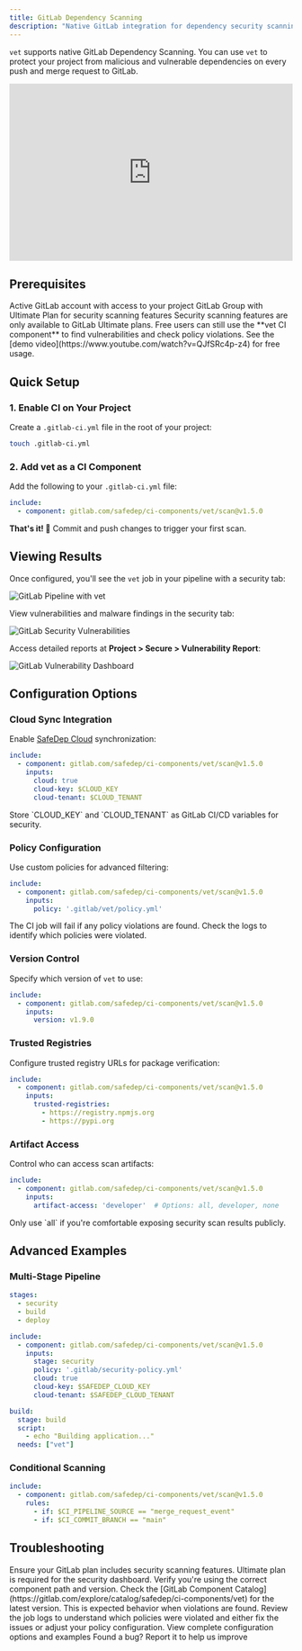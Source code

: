 ```yaml
---
title: GitLab Dependency Scanning
description: "Native GitLab integration for dependency security scanning with vet"
---
```


`vet` supports native GitLab Dependency Scanning. You can use `vet` to protect your project from malicious and vulnerable dependencies on every push and merge request to GitLab.

<iframe 
  width="100%" 
  height="315" 
  src="https://www.youtube.com/embed/3FwcVVR9-1c?si=EyqimClJRLCFftnB" 
  title="GitLab Dependency Scanning with vet" 
  frameBorder="0" 
  allow="accelerometer; autoplay; clipboard-write; encrypted-media; gyroscope; picture-in-picture; fullscreen" 
  allowFullScreen
></iframe>

## Prerequisites

<CardGroup cols={2}>
  <Card title="GitLab Account" icon="gitlab">
    Active GitLab account with access to your project
  </Card>
  <Card title="Ultimate Plan" icon="crown">
    GitLab Group with Ultimate Plan for security scanning features
  </Card>
</CardGroup>

<Info>
Security scanning features are only available to GitLab Ultimate plans. Free users can still use the **vet CI component** to find vulnerabilities and check policy violations. See the [demo video](https://www.youtube.com/watch?v=QJfSRc4p-z4) for free usage.
</Info>

## Quick Setup

### 1. Enable CI on Your Project

Create a `.gitlab-ci.yml` file in the root of your project:

```bash
touch .gitlab-ci.yml
```

### 2. Add vet as a CI Component

Add the following to your `.gitlab-ci.yml` file:

```yaml
include:
  - component: gitlab.com/safedep/ci-components/vet/scan@v1.5.0
```

**That's it! 🚀** Commit and push changes to trigger your first scan.

## Viewing Results

Once configured, you'll see the `vet` job in your pipeline with a security tab:

<img src="/images/gitlab/pipeline.png" alt="GitLab Pipeline with vet" />

View vulnerabilities and malware findings in the security tab:

<img src="/images/gitlab/vuls.png" alt="GitLab Security Vulnerabilities" />

Access detailed reports at **Project > Secure > Vulnerability Report**:

<img src="/images/gitlab/dashboard.png" alt="GitLab Vulnerability Dashboard" />

## Configuration Options

### Cloud Sync Integration

Enable [SafeDep Cloud](/cloud/quickstart) synchronization:

```yaml
include:
  - component: gitlab.com/safedep/ci-components/vet/scan@v1.5.0
    inputs:
      cloud: true
      cloud-key: $CLOUD_KEY
      cloud-tenant: $CLOUD_TENANT
```

<Warning>
Store `CLOUD_KEY` and `CLOUD_TENANT` as GitLab CI/CD variables for security.
</Warning>

### Policy Configuration

Use custom policies for advanced filtering:

```yaml
include:
  - component: gitlab.com/safedep/ci-components/vet/scan@v1.5.0
    inputs:
      policy: '.gitlab/vet/policy.yml'
```

The CI job will fail if any policy violations are found. Check the logs to identify which policies were violated.

### Version Control

Specify which version of `vet` to use:

```yaml
include:
  - component: gitlab.com/safedep/ci-components/vet/scan@v1.5.0
    inputs:
      version: v1.9.0
```

### Trusted Registries

Configure trusted registry URLs for package verification:

```yaml
include:
  - component: gitlab.com/safedep/ci-components/vet/scan@v1.5.0
    inputs:
      trusted-registries:
        - https://registry.npmjs.org
        - https://pypi.org
```

### Artifact Access

Control who can access scan artifacts:

```yaml
include:
  - component: gitlab.com/safedep/ci-components/vet/scan@v1.5.0
    inputs:
      artifact-access: 'developer'  # Options: all, developer, none
```

<Warning>
Only use `all` if you're comfortable exposing security scan results publicly.
</Warning>

## Advanced Examples

### Multi-Stage Pipeline

```yaml
stages:
  - security
  - build
  - deploy

include:
  - component: gitlab.com/safedep/ci-components/vet/scan@v1.5.0
    inputs:
      stage: security
      policy: '.gitlab/security-policy.yml'
      cloud: true
      cloud-key: $SAFEDEP_CLOUD_KEY
      cloud-tenant: $SAFEDEP_CLOUD_TENANT

build:
  stage: build
  script:
    - echo "Building application..."
  needs: ["vet"]
```

### Conditional Scanning

```yaml
include:
  - component: gitlab.com/safedep/ci-components/vet/scan@v1.5.0
    rules:
      - if: $CI_PIPELINE_SOURCE == "merge_request_event"
      - if: $CI_COMMIT_BRANCH == "main"
```

## Troubleshooting

<AccordionGroup>
  <Accordion title="Security Tab Not Visible">
    Ensure your GitLab plan includes security scanning features. Ultimate plan is required for the security dashboard.
  </Accordion>
  
  <Accordion title="CI Component Not Found">
    Verify you're using the correct component path and version. Check the [GitLab Component Catalog](https://gitlab.com/explore/catalog/safedep/ci-components/vet) for the latest version.
  </Accordion>
  
  <Accordion title="Policy Violations Failing Build">
    This is expected behavior when violations are found. Review the job logs to understand which policies were violated and either fix the issues or adjust your policy configuration.
  </Accordion>
</AccordionGroup>

<CardGroup cols={2}>
  <Card title="GitLab Component" icon="gitlab" href="https://gitlab.com/explore/catalog/safedep/ci-components/vet">
    View complete configuration options and examples
  </Card>
  <Card title="Report Issues" icon="bug" href="https://gitlab.com/safedep/ci-components/vet/-/issues">
    Found a bug? Report it to help us improve
  </Card>
</CardGroup>